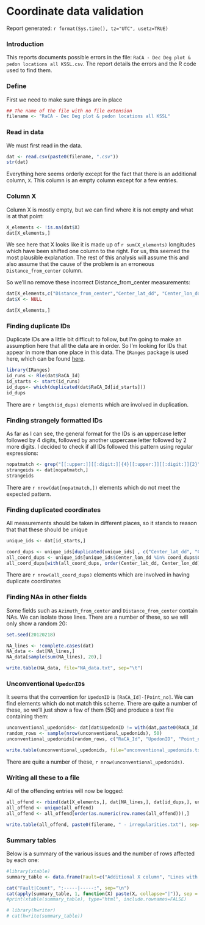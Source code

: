 Coordinate data validation
==========================

Report generated: `r format(Sys.time(), tz="UTC", usetz=TRUE)`

### Introduction

This reports documents possible errors in the file: `RaCA - Dec Deg plot & pedon locations all KSSL.csv`. The report details the errors and the R code used to find them.

### Define
First we need to make sure things are in place
```r
## The name of the file with no file extension
filename <- "RaCA - Dec Deg plot & pedon locations all KSSL"  
```

### Read in data
We must first read in the data.
```r
dat <- read.csv(paste0(filename, ".csv"))
str(dat)
```

Everything here seems orderly except for the fact that there is an additional column, `X`. This column is an empty column except for a few entries.

### Column X

Column X is mostly empty, but we can find where it is not empty and what is at that point:

```r
X_elements <- !is.na(dat$X)
dat[X_elements,]
```

We see here that X looks like it is made up of `r sum(X_elements)` longitudes which have been shifted one column to the right. For us, this seemed the most plausible explanation. The rest of this analysis will assume this and also assume that the cause of the problem is an erroneous `Distance_from_center` column.

So we'll no remove these incorrect Distance_from_center measurements:

```r
dat[X_elements,c("Distance_from_center","Center_lat_dd", "Center_lon_dd")] <- dat[X_elements,c("Center_lat_dd", "Center_lon_dd", "X")]
dat$X <- NULL

dat[X_elements,]
```

### Finding duplicate IDs

Duplicate IDs are a little bit difficult to follow, but I'm going to make an assumption here that all the data are in order. So I'm looking for IDs that appear in more than one place in this data. The `IRanges` package is used here, which can be found [here](http://www.bioconductor.org/packages/2.11/bioc/html/IRanges.html).

```r
library(IRanges)
id_runs <- Rle(dat$RaCA_Id)
id_starts <- start(id_runs)
id_dups<- which(duplicated(dat$RaCA_Id[id_starts]))
id_dups
```

There are `r length(id_dups)` elements which are involved in duplication.

### Finding strangely formatted IDs

As far as I can see, the general format for the IDs is an uppercase letter followed by 4 digits, followed by another uppercase letter followed by 2 more digits. I decided to check if all IDs followed this pattern using regular expressions:

```r
nopatmatch <- grep("[[:upper:]][[:digit:]]{4}[[:upper:]][[:digit:]]{2}", dat$RaCA_Id, invert=TRUE)
strangeids <- dat[nopatmatch,]
strangeids
```

There are `r nrow(dat[nopatmatch,])` elements which do not meet the expected pattern.

### Finding duplicated coordinates

All measurements should be taken in different places, so it stands to reason that that these should be unique

```r
unique_ids <- dat[id_starts,]

coord_dups <- unique_ids[duplicated(unique_ids[ , c("Center_lat_dd", "Center_lon_dd")]), ]
all_coord_dups <- unique_ids[unique_ids$Center_lon_dd %in% coord_dups$Center_lon_dd & unique_ids$Center_lat_dd %in% coord_dups$Center_lat_dd, ]
all_coord_dups[with(all_coord_dups, order(Center_lat_dd, Center_lon_dd)),]
```

There are `r nrow(all_coord_dups)` elements which are involved in having duplicate coordinates

### Finding NAs in other fields

Some fields such as `Azimuth_from_center` and `Distance_from_center` contain NAs. We can isolate those lines. There are a number of these, so we will only show a random 20:

```r
set.seed(20120218)

NA_lines <- !complete.cases(dat)
NA_data <- dat[NA_lines,]
NA_data[sample(sum(NA_lines), 20),]

write.table(NA_data, file="NA_data.txt", sep="\t")

```


### Unconventional `UpedonID`s

It seems that the convention for `UpedonID` is `[RaCA_Id]-[Point_no]`. We can find elements which do not match this scheme. There are quite a number of these, so we'll just show a few of them (50) and produce a text file containing them:

```r
unconventional_upedonids<- dat[dat$UpedonID != with(dat,paste0(RaCA_Id, "-", Point_no)),]
random_rows <- sample(nrow(unconventional_upedonids), 50)
unconventional_upedonids[random_rows, c("RaCA_Id", "UpedonID", "Point_no")]

write.table(unconventional_upedonids, file="unconventional_upedonids.txt", sep="\t")
```

There are quite a number of these, `r nrow(unconventional_upedonids)`.

### Writing all these to a file

All of the offending entries will now be logged:

```r
all_offend <- rbind(dat[X_elements,], dat[NA_lines,], dat[id_dups,], unconventional_upedonids, strangeids)
all_offend <- unique(all_offend)
all_offend <- all_offend[order(as.numeric(row.names(all_offend))),]

write.table(all_offend, paste0(filename, " - irregularities.txt"), sep="\t")
```

### Summary tables

Below is a summary of the various issues and the number of rows affected by each one:


```r
#library(xtable)
summary_table <- data.frame(Fault=c("Additional X column", "Lines with NA", "Duplicated IDs (including original)", "Misformatted upedonids", "Misformatted RaCA IDs"), Count=c(nrow(dat[X_elements,]), nrow(dat[NA_lines,]), nrow(dat[id_dups,]), nrow(unconventional_upedonids), nrow(strangeids)))

cat("Fault|Count", ":-----|-----:", sep="\n")
cat(apply(summary_table, 1, function(X) paste(X, collapse="|")), sep = "\n")
#print(xtable(summary_table), type="html", include.rownames=FALSE)

# library(hwriter)
# cat(hwrite(summary_table))
```